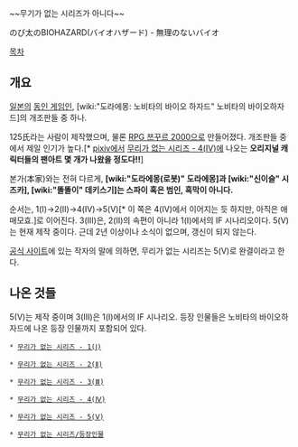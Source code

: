 ~~무기가 없는 시리즈가 아니다~~

のび太のBIOHAZARD(バイオハザード) - 無理のないバイオ

[[목차]]
== 개요 ==
[[일본]]의 [[동인 게임]]인, [wiki:"도라에몽: 노비타의 바이오 하자드" 노비타의 바이오하자드]의 개조판들 중 하나.

125氏라는 사람이 제작했으며, 물론 [[RPG 쯔꾸르 2000]]으로 만들어졌다. 개조판들 중에서 제일 인기가 높다.[* [[pixiv]]에서 [[무리가 없는 시리즈 - 4(Ⅳ)]]에 나오는 '''오리지널 캐릭터들의 팬아트 몇 개가 나왔을 정도다!!''']

본가(本家)와는 전혀 다르게, '''[wiki:"도라에몽(로봇)" 도라에몽]과 [wiki:"신이슬" 시즈카], [wiki:"똘똘이" 데키스기]는 스파이 혹은 범인, 흑막이 아니다.'''

순서는, 1(Ⅰ)→2(Ⅱ)→4(Ⅳ)→5(Ⅴ)[* 이 쪽은 4(Ⅳ)에서 이어지는 듯 하지만, 아직은 애매모효.]로 이어진다. 3(Ⅲ)은, 2(Ⅱ)의 속편이 아니라 1(Ⅰ)에서의 IF 시나리오이다. 5(Ⅴ)는 현재 제작 중이다. 근데 2년 이상이나 소식이 없으며, 갱신이 되지 않는다. 

[http://www42.atwiki.jp/nobitahazard-wiki/ 공식 사이트]에 있는 작자의 말에 의하면, 무리가 없는 시리즈는 5(Ⅴ)로 완결이라고 한다.

== 나온 것들 ==
5(Ⅴ)는 제작 중이며 3(Ⅲ)은 1(Ⅰ)에서의 IF 시나리오. 등장 인물들은 노비타의 바이오하자드에 나온 등장 인물까지 포함되어 있다.

 * [[무리가 없는 시리즈 - 1(Ⅰ)]]

 * [[무리가 없는 시리즈 - 2(Ⅱ)]]

 * [[무리가 없는 시리즈 - 3(Ⅲ)]]

 * [[무리가 없는 시리즈 - 4(Ⅳ)]]

 * [[무리가 없는 시리즈 - 5(Ⅴ)]]

 * [[무리가 없는 시리즈/등장인물]]
